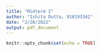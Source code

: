 ```yaml
---
title: "Midterm 2"
author: "Ishita Dutta, 918193342"
date: "2/28/2022"
output: pdf_document
---
```


```r
knitr::opts_chunk$set(echo = TRUE)
```

